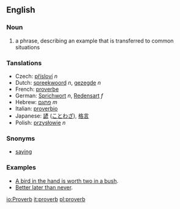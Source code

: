 ==English==
===Noun===
# a phrase, describing an example that is transferred to common situations

===Tanslations===
*Czech: [[přísloví]] ''n''
*Dutch: [[spreekwoord]] ''n'', [[gezegde]] ''n''
*French: [[proverbe]]
*German: [[Sprichwort]] ''n'', [[Redensart]] ''f''
*Hebrew: [[פתגם]] ''m''
*Italian: [[proverbio]]
*Japanese: [[諺]] ([[ことわざ]]), [[格言]]
*Polish: [[przysłowie]] ''n''

===Snonyms===
*[[saying]]

===Examples===
* [[A bird in the hand is worth two in a bush]].
* [[Better later than never]].

[[io:Proverb]]
[[it:proverb]]
[[pl:proverb]]
